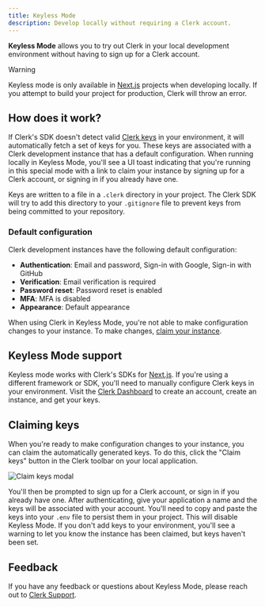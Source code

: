 ```yaml
---
title: Keyless Mode
description: Develop locally without requiring a Clerk account.
---
```


**Keyless Mode** allows you to try out Clerk in your local development environment without having to sign up for a Clerk account.

> [!WARNING]
> Keyless mode is only available in [Next.js](/docs/quickstarts/nextjs) projects when developing locally. If you attempt to build your project for production, Clerk will throw an error.

## How does it work?

If Clerk's SDK doesn't detect valid [Clerk keys](TODO) in your environment, it will automatically fetch a set of keys for you. These keys are associated with a Clerk development instance that has a default configuration. When running locally in Keyless Mode, you'll see a UI toast indicating that you're running in this special mode with a link to claim your instance by signing up for a Clerk account, or signing in if you already have one.

Keys are written to a file in a `.clerk` directory in your project. The Clerk SDK will try to add this directory to your `.gitignore` file to prevent keys from being committed to your repository.

### Default configuration

Clerk development instances have the following default configuration:

- **Authentication**: Email and password, Sign-in with Google, Sign-in with GitHub
- **Verification**: Email verification is required
- **Password reset**: Password reset is enabled
- **MFA**: MFA is disabled
- **Appearance**: Default appearance

When using Clerk in Keyless Mode, you're not able to make configuration changes to your instance. To make changes, [claim your instance](#claiming-keys).

## Keyless Mode support

Keyless mode works with Clerk's SDKs for [Next.js](/docs/quickstarts/nextjs). If you're using a different framework or SDK, you'll need to manually configure Clerk keys in your environment. Visit the [Clerk Dashboard](https://dashboard.clerk.com/sign-up) to create an account, create an instance, and get your keys.

## Claiming keys

When you're ready to make configuration changes to your instance, you can claim the automatically generated keys. To do this, click the "Claim keys" button in the Clerk toolbar on your local application.

![Claim keys modal](/docs/images/keyless/keyless-toast.png)

You'll then be prompted to sign up for a Clerk account, or sign in if you already have one. After authenticating, give your application a name and the keys will be associated with your account. You'll need to copy and paste the keys into your `.env` file to persist them in your project. This will disable Keyless Mode. If you don't add keys to your environment, you'll see a warning to let you know the instance has been claimed, but keys haven't been set.

## Feedback

If you have any feedback or questions about Keyless Mode, please reach out to [Clerk Support](https://clerk.com/contact/support).
